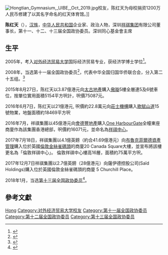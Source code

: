 [[File:Hongtian_Gymnasium,_UIBE,_Oct_2019.jpg|thumb]]校友，陈红天为母校捐资1200万人民币修建了以其名字命名的红天体育馆。]]

'''陈红天'''{{SBSHK}}（{{bd|1959年||}}），[[汉族|汉族]]，[[中华人民共和国|中华人民共和国]]企业家、政治人物，深圳[[祥祺集团|祥祺集团]]有限公司董事长，第十一、十二、十三届全国政协委员。深圳同心基金會主席

== 生平 ==
2005年，考入[[对外经济贸易大学|对外经济贸易大学]]国际经济贸易专业，获经济学博士学位<ref>{{cite news|url=http://news.uibe.edu.cn/info/1381/35208.htm|title=政协委员陈红天校友捐赠千万 助力“双一流”建设|date=2018-04-25|publisher=对外经济贸易大学新闻网}}</ref>。

2008年，当选第十一届全国政协委员<ref>{{cite news|title=第十一届全国政协委员名单|url=http://www.indaa.com.cn/zt/2009qglh/zxzs/200903/t20090303_127573.html|accessdate=2013-04-09|newspaper=新华社北京1月25日电 中国人民政治协商会议第十一届全国委员会委员名单(共2237人，2008年1月25日政协第十届全国委员会常务委员会第二十次会议通过)|date=2008年1月25日|deadurl=yes|archiveurl=https://web.archive.org/web/20130928014403/http://www.indaa.com.cn/zt/2009qglh/zxzs/200903/t20090303_127573.html|archivedate=2013年9月28日}}</ref>，代表中华全国归国华侨联合会，分入第二十五组。<ref>{{cite news|title=全国政协信息-陈红天|url=http://www.cppcc.gov.cn/CMS/wylibary/showJcwyxtInfoWylibary.action?tabJcwyxt.guid=11W0008230&wytype=wjwy|accessdate=2013-04-11|newspaper=全国政协委员会|archive-date=2016-03-04|archive-url=https://web.archive.org/web/20160304214318/http://www.cppcc.gov.cn/CMS/wylibary/showJcwyxtInfoWylibary.action?tabJcwyxt.guid=11W0008230&wytype=wjwy|dead-url=no}}</ref>

2015年8月27日，陈红天以3.87億港元向[[太古地產|太古地產]]購入[[傲璇|傲璇]]5樓全層連5及6號車位，按單位實用面積5154平方呎計，呎價75087元。

2016年6月7日，陈红天以21億港元, 呎價約22.8萬元向[[莊士機構|莊士機構]]購入[[歌賦山道|歌賦山道]]15號物業，地盤面積約18469平方呎

2016年7月，祥祺集團以45億港元向[[會德豐地產|會德豐地產]]購入[[One_HarbourGate|One HarbourGate]]全幢東座商廈作為該集團香港總部，呎價約16071元，並命名為[[祥祺中心|祥祺中心]]。

2017年7月18日，祥祺集團以4.1億英鎊（約合41.69億港元）向[[布魯克菲爾德資產管理|布魯克菲爾德資產管理]]購入位於英國[[倫敦金絲雀碼頭|倫敦金絲雀碼頭]]的商廈20 Canada Square大樓，並宣布將該樓更名為「倫敦祥祺中心」。 倫敦祥祺中心樓高16層，面積約75萬平方呎。

2017年12月7日祥祺集團以2.7億英鎊（28億港元）向薩伊德控股公司(Saïd Holdings)購入位於英國倫敦金絲雀碼頭的商廈 5 Churchill Place。

2018年1月，当选[[中国人民政治协商会议第十三届全国委员会委员名单|第十三届全国政协委员]]<ref>{{Cite web|url=http://sports.163.com/18/0126/06/D92BRKK400051C89.html|title=中国人民政治协商会议第十三届全国委员会委员名单|accessdate=2018-01-26|last=|work=网易|archive-url=https://web.archive.org/web/20180127143232/http://sports.163.com/18/0126/06/D92BRKK400051C89.html|archive-date=2018-01-27|dead-url=yes}}</ref>。

== 參考文獻 ==
{{reflist}}

{{中华全国归国华侨联合会第九届委员会}}
{{中华全国归国华侨联合会第十届委员会}}

{{Authority control}}
{{DEFAULTSORT:Chen陈}}
[[Category:陈姓|Hong]]
[[Category:对外经济贸易大学校友|Category:对外经济贸易大学校友]]
[[Category:第十一届全国政协委员|Category:第十一届全国政协委员]]
[[Category:第十二届全国政协委员|Category:第十二届全国政协委员]]
[[Category:第十三届全国政协委员|Category:第十三届全国政协委员]]
